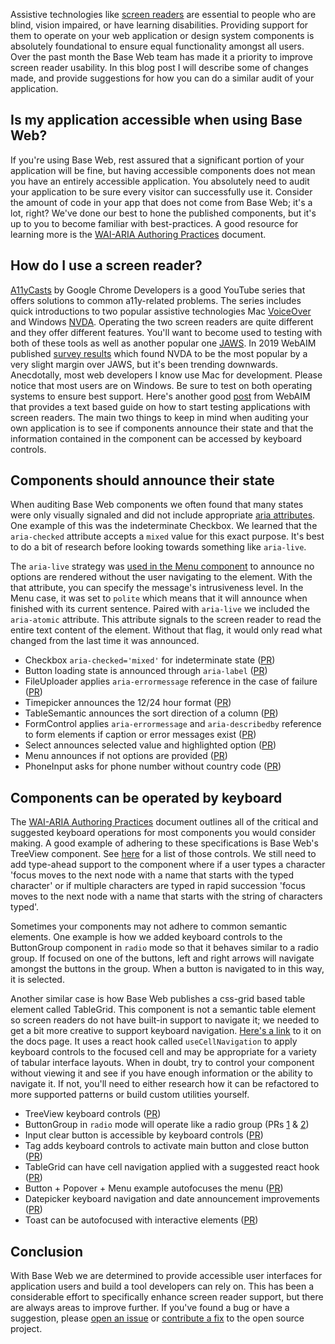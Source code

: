 

<Meta data={metadata} />

Assistive technologies like [screen readers](https://webaccess.berkeley.edu/ask-pecan/what-is-a-screen-reader) are essential to people who are blind, vision impaired, or have learning disabilities. Providing support for them to operate on your web application or design system components is absolutely foundational to ensure equal functionality amongst all users. Over the past month the Base Web team has made it a priority to improve screen reader usability. In this blog post I will describe some of changes made, and provide suggestions for how you can do a similar audit of your application.

## Is my application accessible when using Base Web?

If you're using Base Web, rest assured that a significant portion of your application will be fine, but having accessible components does not mean you have an entirely accessible application. You absolutely need to audit your application to be sure every visitor can successfully use it. Consider the amount of code in your app that does not come from Base Web; it's a lot, right? We've done our best to hone the published components, but it's up to you to become familiar with best-practices. A good resource for learning more is the [WAI-ARIA Authoring Practices](https://w3c.github.io/aria-practices/#Listbox) document.

## How do I use a screen reader?

[A11yCasts](https://www.youtube.com/playlist?list=PLNYkxOF6rcICWx0C9LVWWVqvHlYJyqw7g) by Google Chrome Developers is a good YouTube series that offers solutions to common a11y-related problems. The series includes quick introductions to two popular assistive technologies Mac [VoiceOver](https://youtu.be/5R-6WvAihms) and Windows [NVDA](https://youtu.be/Jao3s_CwdRU). Operating the two screen readers are quite different and they offer different features. You'll want to become used to testing with both of these tools as well as another popular one [JAWS](https://www.freedomscientific.com/products/software/jaws/). In 2019 WebAIM published [survey results](https://webaim.org/projects/screenreadersurvey8/#primary) which found NVDA to be the most popular by a very slight margin over JAWS, but it's been trending downwards. Anecdotally, most web developers I know use Mac for development. Please notice that most users are on Windows. Be sure to test on both operating systems to ensure best support. Here's another good [post](https://webaim.org/articles/screenreader_testing/) from WebAIM that provides a text based guide on how to start testing applications with screen readers. The main two things to keep in mind when auditing your own application is to see if components announce their state and that the information contained in the component can be accessed by keyboard controls.

## Components should announce their state

When auditing Base Web components we often found that many states were only visually signaled and did not include appropriate [aria attributes](https://developer.mozilla.org/en-US/docs/Web/Accessibility/ARIA). One example of this was the indeterminate Checkbox. We learned that the `aria-checked` attribute accepts a `mixed` value for this exact purpose. It's best to do a bit of research before looking towards something like `aria-live`.

The `aria-live` strategy was [used in the Menu component](https://github.com/uber/baseweb/pull/2950/files#diff-66db397a84ffba396815e0df84634ee5R124) to announce no options are rendered without the user navigating to the element. With the that attribute, you can specify the message's intrusiveness level. In the Menu case, it was set to `polite` which means that it will announce when finished with its current sentence. Paired with `aria-live` we included the `aria-atomic` attribute. This attribute signals to the screen reader to read the entire text content of the element. Without that flag, it would only read what changed from the last time it was announced.

- Checkbox `aria-checked='mixed'` for indeterminate state ([PR](https://github.com/uber/baseweb/pull/2918))
- Button loading state is announced through `aria-label` ([PR](https://github.com/uber/baseweb/pull/2890))
- FileUploader applies `aria-errormessage` reference in the case of failure ([PR](https://github.com/uber/baseweb/pull/2937))
- Timepicker announces the 12/24 hour format ([PR](https://github.com/uber/baseweb/pull/2963))
- TableSemantic announces the sort direction of a column ([PR](https://github.com/uber/baseweb/pull/2984))
- FormControl applies `aria-errormessage` and `aria-describedby` reference to form elements if caption or error messages exist ([PR](https://github.com/uber/baseweb/pull/2918))
- Select announces selected value and highlighted option ([PR](https://github.com/uber/baseweb/pull/2947))
- Menu announces if not options are provided ([PR](https://github.com/uber/baseweb/pull/2950/files))
- PhoneInput asks for phone number without country code ([PR](https://github.com/uber/baseweb/pull/2972))

## Components can be operated by keyboard

The [WAI-ARIA Authoring Practices](https://www.w3.org/TR/wai-aria-practices/#keyboard-interaction-22) document outlines all of the critical and suggested keyboard operations for most components you would consider making. A good example of adhering to these specifications is Base Web's TreeView component. See [here](https://w3c.github.io/aria-practices/#keyboard-interaction-23) for a list of those controls. We still need to add type-ahead support to the component where if a user types a character 'focus moves to the next node with a name that starts with the typed character' or if multiple characters are typed in rapid succession 'focus moves to the next node with a name that starts with the string of characters typed'.

Sometimes your components may not adhere to common semantic elements. One example is how we added keyboard controls to the ButtonGroup component in `radio` mode so that it behaves similar to a radio group. If focused on one of the buttons, left and right arrows will navigate amongst the buttons in the group. When a button is navigated to in this way, it is selected.

Another similar case is how Base Web publishes a css-grid based table element called TableGrid. This component is not a semantic table element so screen readers do not have built-in support to navigate it; we needed to get a bit more creative to support keyboard navigation. [Here's a link](https://baseweb.design/components/table-grid#accessible-cell-navigation) to it on the docs page. It uses a react hook called `useCellNavigation` to apply keyboard controls to the focused cell and may be appropriate for a variety of tabular interface layouts. When in doubt, try to control your component without viewing it and see if you have enough information or the ability to navigate it. If not, you'll need to either research how it can be refactored to more supported patterns or build custom utilities yourself.

- TreeView keyboard controls ([PR](https://github.com/uber/baseweb/pull/2924))
- ButtonGroup in `radio` mode will operate like a radio group (PRs [1](https://github.com/uber/baseweb/pull/2913) & [2](https://github.com/uber/baseweb/pull/2941))
- Input clear button is accessible by keyboard controls ([PR](https://github.com/uber/baseweb/pull/2936))
- Tag adds keyboard controls to activate main button and close button ([PR](https://github.com/uber/baseweb/pull/2970))
- TableGrid can have cell navigation applied with a suggested react hook ([PR](https://github.com/uber/baseweb/pull/2989))
- Button + Popover + Menu example autofocuses the menu ([PR](https://github.com/uber/baseweb/pull/2997))
- Datepicker keyboard navigation and date announcement improvements ([PR](https://github.com/uber/baseweb/pull/3010))
- Toast can be autofocused with interactive elements ([PR](https://github.com/uber/baseweb/pull/2928))

## Conclusion

With Base Web we are determined to provide accessible user interfaces for application users and build a tool developers can rely on. This has been a considerable effort to specifically enhance screen reader support, but there are always areas to improve further. If you've found a bug or have a suggestion, please [open an issue](https://github.com/uber/baseweb//issues) or [contribute a fix](https://github.com/uber/baseweb/blob/master/CONTRIBUTING.md) to the open source project.
